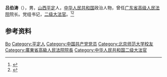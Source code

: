 '''吕伯涛'''（{{bd|1945年|11月|}}），男，[[山西|山西]][[平定县|平定]]人，[[中华人民共和国|中华人民共和国]]政治人物，曾任[[广东省高级人民法院|广东省高级人民法院]]院长。党组书记，[[二级大法官|二级大法官]]。<ref>{{Cite web|title=孟向荣：我所认识的吕伯涛|url=http://news.bnu.edu.cn/zx/bsrw/106071.htm|accessdate=2020-07-07|work=北京师范大学新闻网|archive-date=2020-07-07|archive-url=https://web.archive.org/web/20200707052625/http://news.bnu.edu.cn/zx/bsrw/106071.htm|dead-url=no}}</ref><ref>{{Cite web|title=与时俱进锐意创新|url=https://www.chinacourt.org/article/detail/2002/10/id/15758.shtml|accessdate=2020-07-07|work=中国法院网|archive-date=2020-07-07|archive-url=https://web.archive.org/web/20200707100611/https://www.chinacourt.org/article/detail/2002/10/id/15758.shtml|dead-url=no}}</ref>

== 参考资料 ==
{{reflist}}

{{中国人物小作品}}

{{Authority control}}
{{DEFAULTSORT:Lv吕}}
[[Category:吕姓|Bo]]
[[Category:平定人|Category:平定人]]
[[Category:中国共产党党员|Category:中国共产党党员]]
[[Category:北京师范大学校友|Category:北京师范大学校友]]
[[Category:廣東省高級人民法院院長|Category:廣東省高級人民法院院長]]
[[Category:中华人民共和国二级大法官|Category:中华人民共和国二级大法官]]